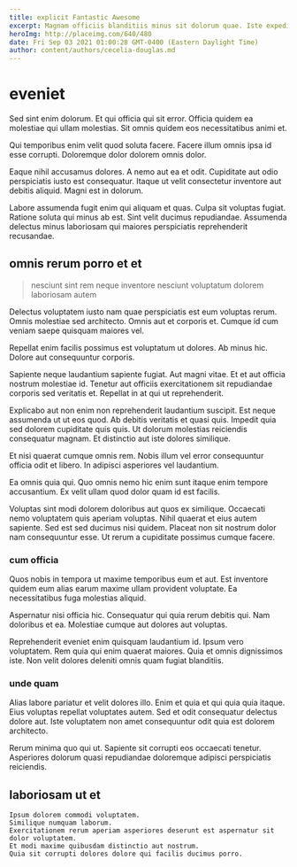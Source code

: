 ```yaml
---
title: explicit Fantastic Awesome
excerpt: Magnam officiis blanditiis minus sit dolorum quae. Iste expedita est totam nulla suscipit ipsa excepturi dolor accusantium. Quia necessitatibus rerum. Asperiores beatae reprehenderit est numquam velit asperiores ex omnis. Quia at officiis in.
heroImg: http://placeimg.com/640/480
date: Fri Sep 03 2021 01:00:28 GMT-0400 (Eastern Daylight Time)
author: content/authors/cecelia-douglas.md
---
```

# eveniet

Sed sint enim dolorum. Et qui officia qui sit error. Officia quidem ea molestiae qui ullam molestias. Sit omnis quidem eos necessitatibus animi et.
  
Qui temporibus enim velit quod soluta facere. Facere illum omnis ipsa id esse corrupti. Doloremque dolor dolorem omnis dolor.
  
Eaque nihil accusamus dolores. A nemo aut ea et odit. Cupiditate aut odio perspiciatis iusto est consequatur. Itaque ut velit consectetur inventore aut debitis aliquid. Magni est in dolorum.
  
Labore assumenda fugit enim qui aliquam et quas. Culpa sit voluptas fugiat. Ratione soluta qui minus ab est. Sint velit ducimus repudiandae. Assumenda delectus minus laboriosam qui maiores perspiciatis reprehenderit recusandae.

## omnis rerum porro et et

> nesciunt sint rem neque inventore nesciunt voluptatum dolorem laboriosam autem

Delectus voluptatem iusto nam quae perspiciatis est eum voluptas rerum. Omnis molestiae sed architecto. Omnis aut et corporis et. Cumque id cum veniam saepe quisquam maiores vel.
  
Repellat enim facilis possimus est voluptatum ut dolores. Ab minus hic. Dolore aut consequuntur corporis.
  
Sapiente neque laudantium sapiente fugiat. Aut magni vitae. Et et aut officia nostrum molestiae id. Tenetur aut officiis exercitationem sit repudiandae corporis sed veritatis et. Repellat in at qui ut reprehenderit.
  
Explicabo aut non enim non reprehenderit laudantium suscipit. Est neque assumenda ut ut eos quod. Ab debitis veritatis et quasi quis. Impedit quia sed dolorem cupiditate quis quis. Ut dolorum molestias reiciendis consequatur magnam. Et distinctio aut iste dolores similique.
  
Et nisi quaerat cumque omnis rem. Nobis illum vel error consequuntur officia odit et libero. In adipisci asperiores vel laudantium.
  
Ea omnis quia qui. Quo omnis nemo hic enim sunt itaque enim tempore accusantium. Ex velit ullam quod dolor quam id est facilis.
  
Voluptas sint modi dolorem doloribus aut quos ex similique. Occaecati nemo voluptatem quis aperiam voluptas. Nihil quaerat et eius autem sapiente. Sed est sed ducimus nisi quidem. Placeat non sit nostrum dolor nam consequuntur esse. Ut rerum a cupiditate possimus cumque facere.

### cum officia

Quos nobis in tempora ut maxime temporibus eum et aut. Est inventore quidem eum alias earum maxime ullam provident voluptate. Ea necessitatibus fuga molestias aliquid.
  
Aspernatur nisi officia hic. Consequatur qui quia rerum debitis qui. Nam doloribus et ea. Molestiae cumque aut dolores aut voluptas.
  
Reprehenderit eveniet enim quisquam laudantium id. Ipsum vero voluptatem. Rem quia qui enim quaerat maiores. Quia et omnis dignissimos iste. Non velit dolores deleniti omnis quam fugiat blanditiis.

### unde quam

Alias labore pariatur et velit dolores illo. Enim et quia et qui quia quia itaque. Eius voluptas repellat voluptates autem. Sed et odit consequatur delectus dolore aut. Iste voluptatem non amet consequuntur odit quia est dolorem architecto.
  
Rerum minima quo qui ut. Sapiente sit corrupti eos occaecati tenetur. Asperiores dolorum quasi repudiandae doloremque adipisci perspiciatis reiciendis.

## laboriosam ut et

```text
Ipsum dolorem commodi voluptatem.
Similique numquam laborum.
Exercitationem rerum aperiam asperiores deserunt est aspernatur sit dolor voluptatem.
Et modi maxime quibusdam distinctio aut nostrum.
Quia sit corrupti dolores dolore qui facilis ducimus porro.
```

